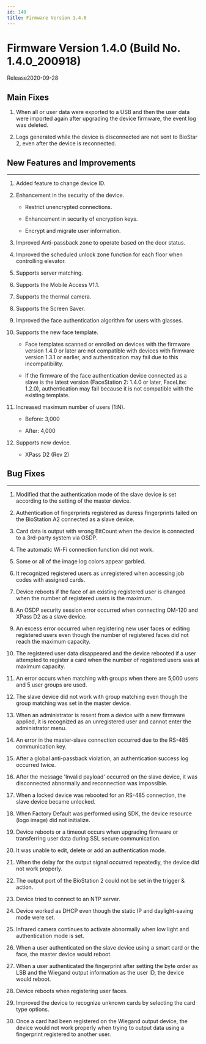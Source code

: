 ```yaml
---
id: 140
title: Firmware Version 1.4.0
---
```


# Firmware Version 1.4.0 (Build No. 1.4.0_200918)

Release<Separator/>2020-09-28

## Main Fixes

1. When all or user data were exported to a USB and then the user data were imported again after upgrading the device firmware, the event log was deleted.

1. Logs generated while the device is disconnected are not sent to BioStar 2, even after the device is reconnected.

## New Features and Improvements

---

1. Added feature to change device ID.

1. Enhancement in the security of the device.

    - Restrict unencrypted connections.

    - Enhancement in security of encryption keys.

    - Encrypt and migrate user information.

1. Improved Anti-passback zone to operate based on the door status.

1. Improved the scheduled unlock zone function for each floor when controlling elevator.

1. Supports server matching.

1. Supports the Mobile Access V1.1.

1. Supports the thermal camera.

1. Supports the Screen Saver.

1. Improved the face authentication algorithm for users with glasses.

1. Supports the new face template.

    - Face templates scanned or enrolled on devices with the firmware version 1.4.0 or later are not compatible with devices with firmware version 1.3.1 or earlier, and authentication may fail due to this incompatibility.

    - If the firmware of the face authentication device connected as a slave is the latest version (FaceStation 2: 1.4.0 or later, FaceLite: 1.2.0), authentication may fail because it is not compatible with the existing template.

1. Increased maximum number of users (1:N).

    - Before: 3,000

    - After: 4,000

1. Supports new device.

    - XPass D2 (Rev 2)

## Bug Fixes

---

<BugLists>

1. Modified that the authentication mode of the slave device is set according to the setting of the master device.

1. Authentication of fingerprints registered as duress fingerprints failed on the BioStation A2 connected as a slave device.

1. Card data is output with wrong BitCount when the device is connected to a 3rd-party system via OSDP.

1. The automatic Wi-Fi connection function did not work.

1. Some or all of the image log colors appear garbled.

1. It recognized registered users as unregistered when accessing job codes with assigned cards.

1. Device reboots if the face of an existing registered user is changed when the number of registered users is the maximum.

1. An OSDP security session error occurred when connecting OM-120 and XPass D2 as a slave device.

1. An excess error occurred when registering new user faces or editing registered users even though the number of registered faces did not reach the maximum capacity.

1. The registered user data disappeared and the device rebooted if a user attempted to register a card when the number of registered users was at maximum capacity.

1. An error occurs when matching with groups when there are 5,000 users and 5 user groups are used.

1. The slave device did not work with group matching even though the group matching was set in the master device.

1. When an administrator is resent from a device with a new firmware applied, it is recognized as an unregistered user and cannot enter the administrator menu.

1. An error in the master-slave connection occurred due to the RS-485 communication key.

1. After a global anti-passback violation, an authentication success log occurred twice.

1. After the message 'Invalid payload' occurred on the slave device, it was disconnected abnormally and reconnection was impossible.

1. When a locked device was rebooted for an RS-485 connection, the slave device became unlocked.

1. When Factory Default was performed using SDK, the device resource (logo image) did not initialize.

1. Device reboots or a timeout occurs when upgrading firmware or transferring user data during SSL secure communication.

1. It was unable to edit, delete or add an authentication mode.

1. When the delay for the output signal occurred repeatedly, the device did not work properly.

1. The output port of the BioStation 2 could not be set in the trigger & action.

1. Device tried to connect to an NTP server.

1. Device worked as DHCP even though the static IP and daylight-saving mode were set.

1. Infrared camera continues to activate abnormally when low light and authentication mode is set.

1. When a user authenticated on the slave device using a smart card or the face, the master device would reboot.

1. When a user authenticated the fingerprint after setting the byte order as LSB and the Wiegand output information as the user ID, the device would reboot.

1. Device reboots when registering user faces.

1. Improved the device to recognize unknown cards by selecting the card type options.

1. Once a card had been registered on the Wiegand output device, the device would not work properly when trying to output data using a fingerprint registered to another user.

</BugLists>